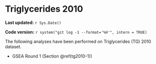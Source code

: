 # Triglycerides 2010

**Last updated:** `r Sys.Date()`

**Code version:** `r system("git log -1 --format='%H'", intern = TRUE)`

The following analyses have been performed on Triglycerides (TG) 2010 dataset.

- GSEA Round 1 (Section \@ref(tg2010-1))
